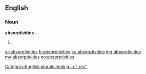 ==English==

===Noun===
'''absorptivities'''

# {{plural of|absorptivity}}

[[Category:English plurals ending in "-ies"]]

[[ar:absorptivities]]
[[fr:absorptivities]]
[[ku:absorptivities]]
[[mg:absorptivities]]
[[my:absorptivities]]
[[no:absorptivities]]